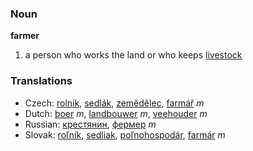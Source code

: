 ===Noun===
'''farmer'''

#a person who works the land or who keeps [[livestock]]

=== Translations ===

*Czech: [[rolník]], [[sedlák]], [[zemědělec]], [[farmář]]  ''m''
*Dutch:  [[boer]] ''m'', [[landbouwer]] ''m'', [[veehouder]] ''m'' 
*Russian: [[крeстянин]],  [[фeрмeр]]  ''m''
*Slovak: [[roľník]], [[sedliak]], [[poľnohospodár]], [[farmár]]  ''m''